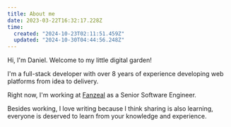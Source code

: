 ```yaml
---
title: About me
date: 2023-03-22T16:32:17.228Z
time:
  created: "2024-10-23T02:11:51.459Z"
  updated: "2024-10-30T04:44:56.248Z"
---
```


Hi, I'm Daniel. Welcome to my little digital garden!

I'm a full-stack developer with over 8 years of experience developing web platforms from idea to delivery.

Right now, I'm working at [Fanzeal](https://fanzeal.com) as a Senior Software Engineer.

Besides working, I love writing because I think sharing is also learning, everyone is deserved to learn from your knowledge and experience.
